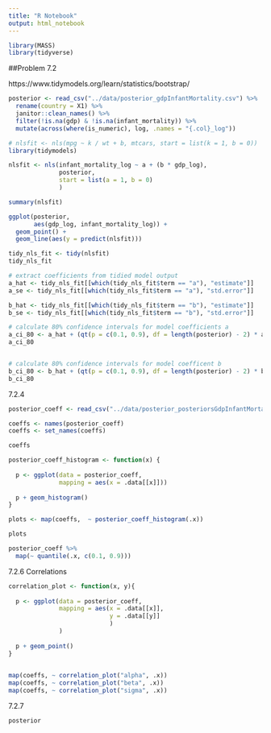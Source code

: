 ```yaml
---
title: "R Notebook"
output: html_notebook
---
```


```r
library(MASS)
library(tidyverse)

```
##Problem 7.2

https://www.tidymodels.org/learn/statistics/bootstrap/

```r
posterior <- read_csv("../data/posterior_gdpInfantMortality.csv") %>% 
  rename(country = X1) %>% 
  janitor::clean_names() %>% 
  filter(!is.na(gdp) & !is.na(infant_mortality)) %>% 
  mutate(across(where(is_numeric), log, .names = "{.col}_log"))
```



```r
# nlsfit <- nls(mpg ~ k / wt + b, mtcars, start = list(k = 1, b = 0))
library(tidymodels)

nlsfit <- nls(infant_mortality_log ~ a + (b * gdp_log),
              posterior,
              start = list(a = 1, b = 0)
              )

summary(nlsfit)

ggplot(posterior,
       aes(gdp_log, infant_mortality_log)) +
  geom_point() +
  geom_line(aes(y = predict(nlsfit)))
```
```r
tidy_nls_fit <- tidy(nlsfit)
tidy_nls_fit
```
```r

# extract coefficients from tidied model output
a_hat <- tidy_nls_fit[[which(tidy_nls_fit$term == "a"), "estimate"]]
a_se <- tidy_nls_fit[[which(tidy_nls_fit$term == "a"), "std.error"]]

b_hat <- tidy_nls_fit[[which(tidy_nls_fit$term == "b"), "estimate"]]
b_se <- tidy_nls_fit[[which(tidy_nls_fit$term == "b"), "std.error"]]

# calculate 80% confidence intervals for model coefficients a
a_ci_80 <- a_hat + (qt(p = c(0.1, 0.9), df = length(posterior) - 2) * a_se)
a_ci_80


# calculate 80% confidence intervals for model coefficent b
b_ci_80 <- b_hat + (qt(p = c(0.1, 0.9), df = length(posterior) - 2) * b_se)
b_ci_80


```

7.2.4

```r
posterior_coeff <- read_csv("../data/posterior_posteriorsGdpInfantMortality.csv")

coeffs <- names(posterior_coeff)
coeffs <- set_names(coeffs)

coeffs

posterior_coeff_histogram <- function(x) {
  
  p <- ggplot(data = posterior_coeff,
              mapping = aes(x = .data[[x]]))
  
  p + geom_histogram()
}

plots <- map(coeffs,  ~ posterior_coeff_histogram(.x))

plots

```

```r
posterior_coeff %>% 
  map(~ quantile(.x, c(0.1, 0.9)))
```

7.2.6 Correlations
```r
correlation_plot <- function(x, y){
  
  p <- ggplot(data = posterior_coeff,
              mapping = aes(x = .data[[x]],
                            y = .data[[y]]
                            )
              )
  
  p + geom_point()
}
  

map(coeffs, ~ correlation_plot("alpha", .x))
map(coeffs, ~ correlation_plot("beta", .x))
map(coeffs, ~ correlation_plot("sigma", .x))


```
7.2.7

```r
posterior
```

